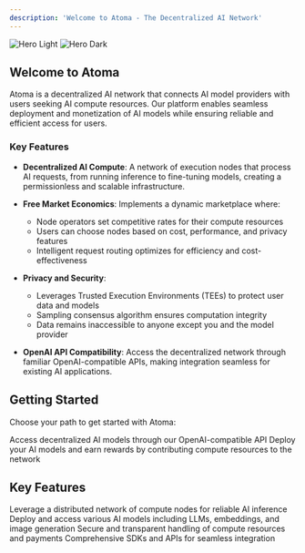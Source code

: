 ```yaml
---
description: 'Welcome to Atoma - The Decentralized AI Network'
---
```


<img
  className="block dark:hidden"
  src="/images/hero-light.svg"
  alt="Hero Light"
/>
<img
  className="hidden dark:block"
  src="/images/hero-dark.svg"
  alt="Hero Dark"
/>

## Welcome to Atoma

Atoma is a decentralized AI network that connects AI model providers with users seeking AI compute resources. Our platform enables seamless deployment and monetization of AI models while ensuring reliable and efficient access for users.

### Key Features

- **Decentralized AI Compute**: A network of execution nodes that process AI requests, from running inference to fine-tuning models, creating a permissionless and scalable infrastructure.

- **Free Market Economics**: Implements a dynamic marketplace where:
  - Node operators set competitive rates for their compute resources
  - Users can choose nodes based on cost, performance, and privacy features
  - Intelligent request routing optimizes for efficiency and cost-effectiveness

- **Privacy and Security**:
  - Leverages Trusted Execution Environments (TEEs) to protect user data and models
  - Sampling consensus algorithm ensures computation integrity
  - Data remains inaccessible to anyone except you and the model provider

- **OpenAI API Compatibility**: Access the decentralized network through familiar OpenAI-compatible APIs, making integration seamless for existing AI applications.

## Getting Started

Choose your path to get started with Atoma:

<CardGroup cols={2}>
  <Card
    title="Use the API"
    icon="cloud"
    href="/cloud/get-started/introduction"
  >
    Access decentralized AI models through our OpenAI-compatible API
  </Card>
  <Card
    title="Run a Node"
    icon="server"
    href="/node/get-started/setup-node"
  >
    Deploy your AI models and earn rewards by contributing compute resources to the network
  </Card>
</CardGroup>

## Key Features

<CardGroup cols={2}>
  <Card
    title="Decentralized Infrastructure"
    icon="network-wired"
    href="/documentation/architecture/overview"
  >
    Leverage a distributed network of compute nodes for reliable AI inference
  </Card>
  <Card
    title="Multiple Model Support"
    icon="brain"
    href="/node/technical-reference/inference-services"
  >
    Deploy and access various AI models including LLMs, embeddings, and image generation
  </Card>
  <Card
    title="Smart Contracts"
    icon="file-contract"
    href="/node/technical-reference/atoma-contract"
  >
    Secure and transparent handling of compute resources and payments
  </Card>
  <Card
    title="Developer Tools"
    icon="code"
    href="/cloud/api-reference/overview"
  >
    Comprehensive SDKs and APIs for seamless integration
  </Card>
</CardGroup>
